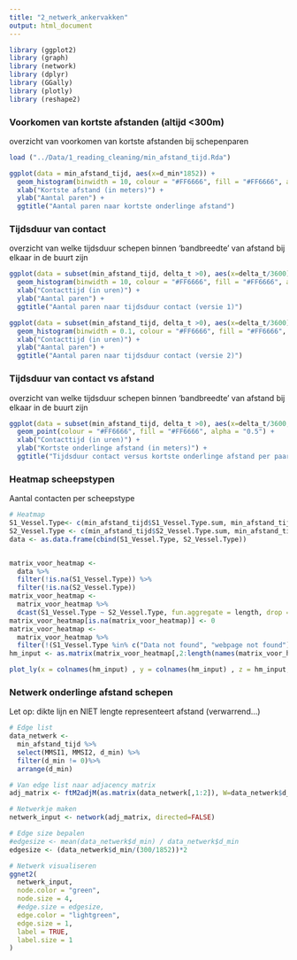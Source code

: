 ```yaml
---
title: "2_netwerk_ankervakken"
output: html_document
---
```


``` r
library (ggplot2)
library (graph)
library (network)
library (dplyr)
library (GGally)
library (plotly)
library (reshape2)

```
### Voorkomen van kortste afstanden (altijd <300m)
overzicht van voorkomen van kortste afstanden bij schepenparen

```r
load ("../Data/1_reading_cleaning/min_afstand_tijd.Rda")

ggplot(data = min_afstand_tijd, aes(x=d_min*1852)) +
  geom_histogram(binwidth = 10, colour = "#FF6666", fill = "#FF6666", alpha = "0.5") +
  xlab("Kortste afstand (in meters)") +
  ylab("Aantal paren") +
  ggtitle("Aantal paren naar kortste onderlinge afstand")

```
### Tijdsduur van contact
overzicht van welke tijdsduur schepen binnen 'bandbreedte' van afstand bij elkaar in de buurt zijn

```r
ggplot(data = subset(min_afstand_tijd, delta_t >0), aes(x=delta_t/3600)) +
  geom_histogram(binwidth = 10, colour = "#FF6666", fill = "#FF6666", alpha = "0.5") +
  xlab("Contacttijd (in uren)") +
  ylab("Aantal paren") +
  ggtitle("Aantal paren naar tijdsduur contact (versie 1)")

```

```r
ggplot(data = subset(min_afstand_tijd, delta_t >0), aes(x=delta_t/3600)) +
  geom_histogram(binwidth = 0.1, colour = "#FF6666", fill = "#FF6666", alpha = "0.5") +
  xlab("Contacttijd (in uren)") +
  ylab("Aantal paren") +
  ggtitle("Aantal paren naar tijdsduur contact (versie 2)")

```


### Tijdsduur van contact vs afstand
overzicht van welke tijdsduur schepen binnen 'bandbreedte' van afstand bij elkaar in de buurt zijn

```r
ggplot(data = subset(min_afstand_tijd, delta_t >0), aes(x=delta_t/3600, y = d_min*1852)) +
  geom_point(colour = "#FF6666", fill = "#FF6666", alpha = "0.5") +
  xlab("Contacttijd (in uren)") +
  ylab("Kortste onderlinge afstand (in meters)") +
  ggtitle("Tijdsduur contact versus kortste onderlinge afstand per paar")

```

### Heatmap scheepstypen

Aantal contacten per scheepstype
```r

# Heatmap
S1_Vessel.Type<- c(min_afstand_tijd$S1_Vessel.Type.sum, min_afstand_tijd$S2_Vessel.Type.sum)
S2_Vessel.Type <- c(min_afstand_tijd$S2_Vessel.Type.sum, min_afstand_tijd$S1_Vessel.Type.sum)
data <- as.data.frame(cbind(S1_Vessel.Type, S2_Vessel.Type))


matrix_voor_heatmap <-
  data %>%
  filter(!is.na(S1_Vessel.Type)) %>%
  filter(!is.na(S2_Vessel.Type))
matrix_voor_heatmap <-
  matrix_voor_heatmap %>%
  dcast(S1_Vessel.Type ~ S2_Vessel.Type, fun.aggregate = length, drop = FALSE)
matrix_voor_heatmap[is.na(matrix_voor_heatmap)] <- 0
matrix_voor_heatmap <-
  matrix_voor_heatmap %>%
  filter(!(S1_Vessel.Type %in% c("Data not found", "webpage not found")))
hm_input <- as.matrix(matrix_voor_heatmap[,2:length(names(matrix_voor_heatmap))])

plot_ly(x = colnames(hm_input) , y = colnames(hm_input) , z = hm_input, type = "heatmap", colors = "YlOrRd")

```


### Netwerk onderlinge afstand schepen
Let op: dikte lijn en NIET lengte representeert afstand (verwarrend...)

```r
# Edge list
data_netwerk <-
  min_afstand_tijd %>%
  select(MMSI1, MMSI2, d_min) %>%
  filter(d_min != 0)%>%
  arrange(d_min)

# Van edge list naar adjacency matrix
adj_matrix <- ftM2adjM(as.matrix(data_netwerk[,1:2]), W=data_netwerk$d_min)

# Netwerkje maken
netwerk_input <- network(adj_matrix, directed=FALSE)

# Edge size bepalen
#edgesize <- mean(data_netwerk$d_min) / data_netwerk$d_min
edgesize <- (data_netwerk$d_min/(300/1852))*2

# Netwerk visualiseren
ggnet2(
  netwerk_input,
  node.color = "green",
  node.size = 4,
  #edge.size = edgesize,
  edge.color = "lightgreen",
  edge.size = 1,
  label = TRUE,
  label.size = 1
)

```


